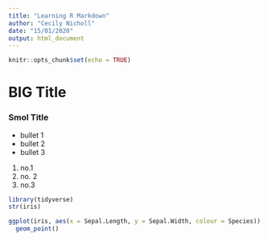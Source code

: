 ```yaml
---
title: "Learning R Markdown"
author: "Cecily Nicholl"
date: "15/01/2020"
output: html_document
---
```


```r
knitr::opts_chunk$set(echo = TRUE)
```

# BIG Title
### Smol Title

- bullet 1
- bullet 2
- bullet 3

1. no.1
1. no. 2
1. no.3


```r
library(tidyverse)
str(iris)
```

```r
ggplot(iris, aes(x = Sepal.Length, y = Sepal.Width, colour = Species)) +
  geom_point()
```








